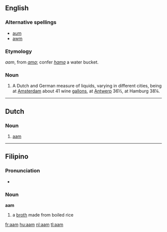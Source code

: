{{see|AAM|Aam}}

==English==

{{webster}}

===Alternative spellings===
* [[aum]]
* [[awm]]

===Etymology===
{{etyl|nl}} ''aam'', from {{LL.}} ''[[ama]]''; confer {{etyl|la}} ''[[hama]]'' a water bucket.

===Noun===
{{en-noun}}

# A Dutch and German measure of liquids, varying in different cities, being at [[Amsterdam]] about 41 wine [[gallons]], at [[Antwerp]] 36½, at Hamburg 38¼.

----

==Dutch==

===Noun===
{{nl-noun|g=n|pl=amen|dim=-}}

# [[#English|aam]]

----

==Filipino==

===Pronunciation===
* {{IPA|/a'am/|lang=fil}}

===Noun===
'''aam'''

# a [[broth]] made from boiled rice


[[fr:aam]]
[[hu:aam]]
[[nl:aam]]
[[tl:aam]]